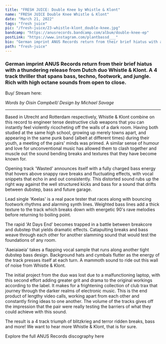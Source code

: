 ---
title: "FRESH JUICE: Double Knee by Whistle & Klont"
name: "FRESH JUICE Double Knee Whistle & Klont"
date: "March 21, 2022"
tags: "fresh juice"
pic: "/fresh-juice/23-whistle-klont_double-knee.jpg"
bandcamp: "https://anusrecords.bandcamp.com/album/double-knee-ep"
postLink: "https://www.instagram.com/plantbassd___"
bio: "German imprint ANUS Records return from their brief hiatus with a thundering release from Dutch duo Whistle & Klont"
path: "fresh-juice"
---

### German imprint ANUS Records return from their brief hiatus with a thundering release from Dutch duo Whistle & Klont. A 4 track thriller that spans bass, techno, footwork, and jungle. Rich with high octane sounds from open to close.

Buy/ Stream here: <HoverLink url="anusrecords.bandcamp.com/album/double-knee-ep" external inline />

<Picture src="/fresh-juice/23-double-knee.jpg" alt="Double knee album art" size={1200} />

<p className="smallText">
  <i>Words by Oisín Campbell/ Design by Michael Savage</i>
</p>

<hr />

Based in Utrecht and Rotterdam respectively, Whistle & Klont combine on this record to engineer tense destructive club weapons that you can instantly feel violently ricocheting off the walls of a dark room. Having both studied at the same high school, growing up merely towns apart, and appearing in the same punk band (albeit at different times) during their youth, a meeting of the pairs' minds was primed. A similar sense of humour and love for unconventional music has allowed them to clash together and muscle out the sound bending breaks and textures that they have become known for.

Opening track 'Wasted' announces itself with a fully charged bass energy that hovers above snappy rave breaks and fluctuating effects, with vocal snippets that echo in and out consistently. This distorted sound rubs up the right way against the well structured kicks and bass for a sound that drifts between dubstep, bass and future garage.

Lead single 'Keelas' is a real pace tester that races along with bouncing footwork rhythms and alarming synth lines. Weighted bass lines add a thick texture to the track which breaks down with energetic 90's rave melodies before returning to boiling point.

<Picture src="/fresh-juice/23-ar.jpg" alt="ANUS records cover pic" size={1200} />

The rapid 'At Days End' becomes trapped in a battle between breakcore and dubstep that yields dramatic effects. Catapulting breaks and bass weave through each other for another slamming sound that would test the foundations of any room.

'Aaeiaiaeia' takes a flapping vocal sample that runs along another tight dubstep bass design. Background hats and cymbals flutter as the energy of the track presses itself at each turn. A mammoth sound to ride out this wall of noise from Whistle & Klont.

The initial project from the duo was lost due to a malfunctioning laptop, with this second effort adding greater grit and drama to the original workings according to the label. It makes for a frightening collection of club trax that journey through the darker realms of electronic music. This is the end product of lengthy video calls, working apart from each other and constantly firing ideas to one another. The volume of the tracks gives off the impression that the pair were really testing the barriers of what they could achieve with this sound.

The result is a 4 track triumph of blitzkrieg and terror ridden breaks, bass and more! We want to hear more Whistle & Klont, that is for sure.

Explore the full ANUS Records discography here <HoverLink url="anusrecords.bandcamp.com/music" external inline />
